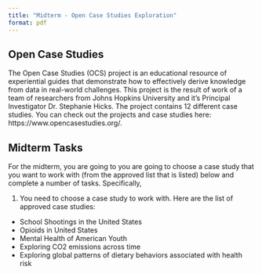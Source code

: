 ```yaml
---
title: "Midterm - Open Case Studies Exploration"
format: pdf
---
```


## Open Case Studies

The Open Case Studies (OCS) project is an educational resource of experiential guides that demonstrate how to effectively derive knowledge from data in real-world challenges. This project is the result of work of a team of researchers from Johns Hopkins University and it's Principal Investigator Dr. Stephanie Hicks. The project contains 12 different case studies. You can check out the projects and case studies here: https://www.opencasestudies.org/. 


## Midterm Tasks 

For the midterm, you are going to you are going to choose a case study that you want to work with (from the approved list that is listed) below and complete a number of tasks. Specifically, 


1. You need to choose a case study to work with. Here are the list of approved case studies:

- School Shootings in the United States
- Opioids in United States
- Mental Health of American Youth
- Exploring CO2 emissions across time
- Exploring global patterns of dietary behaviors associated with health risk
